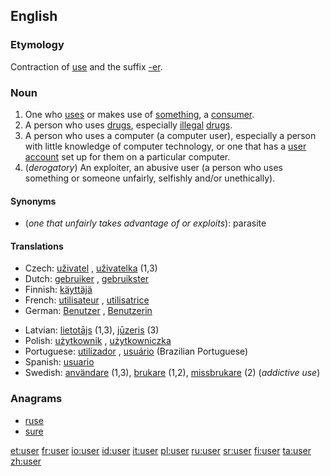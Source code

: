 ==English==

===Etymology===
Contraction of [[use]] and the suffix [[-er]].

===Noun===
{{en-noun|user|users}}

# One who [[use]]s or makes use of [[something]], a [[consumer]].
# A person who uses [[drug]]s, especially [[illegal]] [[drugs]].
# A person who uses a computer (a computer user), especially a person with little knowledge of computer technology, or one that has a [[user account]] set up for them on a particular computer.
#(''derogatory'') An exploiter, an abusive user (a person who uses something or someone unfairly, selfishly and/or unethically).
====Synonyms====
*(''one that unfairly takes advantage of or exploits''): parasite

====Translations====
{{top}}
*Czech:   [[uživatel]] {{m}}, [[uživatelka]] {{f}} (1,3)
*Dutch: [[gebruiker]] {{m}}, [[gebruikster]] {{f}}
*Finnish: [[käyttäjä]]
*French: [[utilisateur]] {{m}}, [[utilisatrice]] {{f}}
*German: [[Benutzer]] {{m}}, [[Benutzerin]] {{f}}
{{mid}}
*Latvian: [[lietotājs]] {{m}} (1,3), [[jūzeris]] {{m}} (3)
*Polish: [[użytkownik]] {{m}}, [[użytkowniczka]] {{f}}
*Portuguese: [[utilizador]] {{m}}, [[usuário]] {{m}} (Brazilian Portuguese)
*Spanish: [[usuario]] {{m}}
*Swedish: [[användare]] {{c}} (1,3), [[brukare]] {{c}} (1,2), [[missbrukare]] {{c}} (2) (''addictive use'')
{{bottom}}

===Anagrams===
*[[ruse]]
*[[sure]]

[[et:user]]
[[fr:user]]
[[io:user]]
[[id:user]]
[[it:user]]
[[pl:user]]
[[ru:user]]
[[sr:user]]
[[fi:user]]
[[ta:user]]
[[zh:user]]